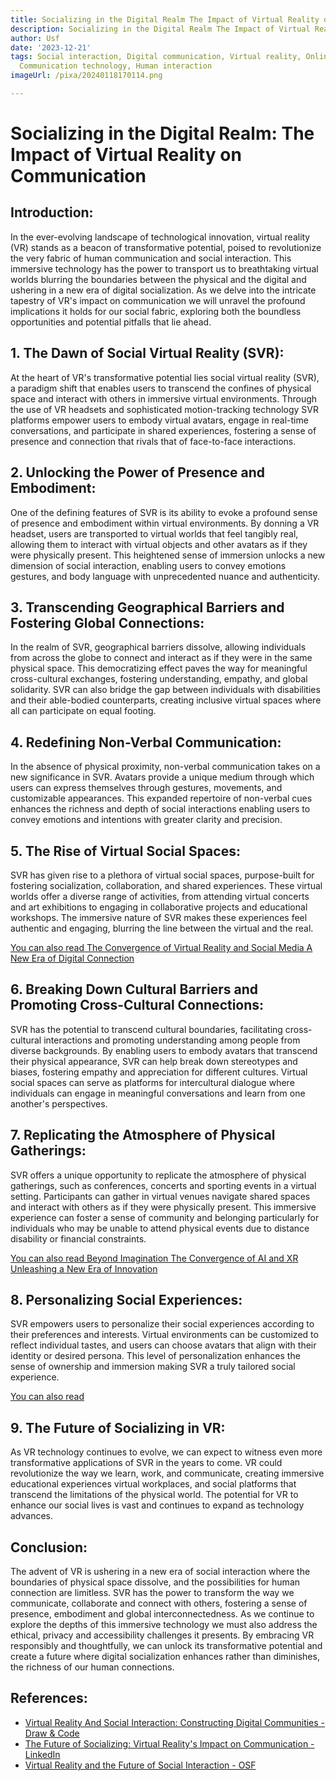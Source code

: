 ```yaml
---
title: Socializing in the Digital Realm The Impact of Virtual Reality on Communication
description: Socializing in the Digital Realm The Impact of Virtual Reality on Communication
author: Usf
date: '2023-12-21'
tags: Social interaction, Digital communication, Virtual reality, Online communities,
  Communication technology, Human interaction
imageUrl: /pixa/20240118170114.png

---
```

# **Socializing in the Digital Realm:** **The Impact of Virtual Reality on Communication**

## **Introduction:**

In the ever-evolving landscape of technological innovation, virtual reality (VR) stands as a beacon of transformative potential, poised to revolutionize the very fabric of human communication  and social interaction. This immersive technology has the power to  transport us to breathtaking virtual worlds  blurring the  boundaries between the physical and the digital and ushering in a new era of digital socialization. As we  delve into the intricate tapestry of VR's impact  on communication we will unravel the profound implications it holds for our social fabric, exploring both the boundless opportunities and potential pitfalls  that lie  ahead.

## **1. The Dawn of Social Virtual Reality (SVR):**

At the heart of VR's transformative potential lies  social virtual reality (SVR), a paradigm shift that enables users to transcend the  confines of physical space and interact with others in  immersive  virtual environments. Through  the use of VR headsets and sophisticated motion-tracking technology SVR platforms empower users to embody virtual avatars, engage in real-time conversations, and participate in shared experiences, fostering a sense of  presence and connection that rivals that of face-to-face  interactions.

## **2. Unlocking the Power of Presence  and  Embodiment:**

One of the defining features of  SVR is its ability to  evoke a profound sense of presence and embodiment within virtual environments. By donning a VR headset,  users are transported to virtual worlds that  feel tangibly real, allowing them to interact with virtual objects and  other  avatars as  if they were physically present. This heightened sense  of  immersion unlocks a new  dimension  of social interaction, enabling users to convey emotions gestures, and body  language with unprecedented nuance and authenticity.

## **3.  Transcending Geographical Barriers and Fostering Global Connections:**

In the realm of SVR, geographical barriers dissolve, allowing  individuals from across the globe to connect and interact as  if  they were in the same physical space. This democratizing effect paves the way for meaningful cross-cultural exchanges, fostering understanding, empathy, and global solidarity. SVR can also bridge the gap between individuals with disabilities and their able-bodied counterparts, creating inclusive virtual spaces where all can participate on equal footing.

## **4. Redefining Non-Verbal Communication:**

In the absence of physical proximity, non-verbal communication takes on a new significance in SVR. Avatars provide a unique medium through which users can express themselves through gestures, movements, and customizable appearances. This expanded repertoire of non-verbal  cues  enhances the richness and  depth of social interactions enabling users  to convey emotions and intentions with greater clarity and precision.

## **5. The  Rise of Virtual Social Spaces:**

SVR has given rise to a plethora of virtual social spaces, purpose-built for fostering socialization, collaboration, and shared experiences. These virtual worlds offer  a diverse range of activities, from attending virtual concerts and art exhibitions to engaging in collaborative projects and educational workshops. The immersive nature of  SVR makes  these experiences feel  authentic and engaging, blurring the line between the virtual and the real.

[You can  also read The Convergence of Virtual Reality and Social Media A New Era of Digital Connection](The%20Convergence%20of%20Virtual%20Reality%20and%20Social%20Media%20A%20New%20Era%20of%20Digital%20Connection)


## **6. Breaking Down  Cultural Barriers and  Promoting Cross-Cultural Connections:**

SVR has  the potential to transcend cultural boundaries,  facilitating cross-cultural interactions and  promoting understanding among people from diverse backgrounds. By enabling users to embody avatars  that transcend their physical appearance, SVR can help break down stereotypes and biases, fostering empathy  and appreciation for different  cultures. Virtual social spaces can serve as platforms for intercultural dialogue where individuals can engage in meaningful conversations  and  learn from one another's perspectives.

## **7. Replicating the Atmosphere of Physical  Gatherings:**

SVR offers a unique opportunity to replicate the atmosphere of physical gatherings,  such as conferences, concerts and sporting events in a virtual setting. Participants can gather  in virtual venues navigate shared spaces and interact  with others as if they were physically present. This  immersive  experience can foster a  sense of community and belonging particularly for individuals who  may be unable to attend physical  events due to distance  disability or financial constraints.

[You can also read  Beyond Imagination  The Convergence of AI  and XR Unleashing a New Era of Innovation](Beyond%20Imagination%20The%20Convergence%20of%20AI%20and%20XR%20Unleashing%20a%20New%20Era%20of%20Innovation)


## **8. Personalizing Social Experiences:**

SVR empowers users  to  personalize their social experiences according to their preferences and interests. Virtual environments can be customized to reflect individual tastes, and users can choose avatars that align  with their identity or desired persona. This level of personalization  enhances the sense  of ownership and immersion making SVR a truly tailored social experience.

[You  can also read ]()


## **9. The Future of Socializing in VR:**

As VR  technology  continues to evolve, we can  expect to witness even more transformative applications of  SVR in the years to come. VR could revolutionize the way we learn, work, and  communicate, creating  immersive educational experiences virtual workplaces, and social platforms that transcend the limitations of the physical world. The potential for VR to enhance our social lives is vast and  continues to expand as  technology advances.

## **Conclusion:**

The  advent of VR is ushering in a new era of social interaction where the boundaries of physical space dissolve, and the possibilities for human connection  are limitless. SVR has the power to transform the way we communicate, collaborate and connect  with others, fostering a sense of presence, embodiment  and global interconnectedness. As  we continue to explore the depths of  this immersive technology we must  also address the ethical, privacy and accessibility challenges it presents.  By embracing VR responsibly and thoughtfully, we can unlock its transformative potential and create a  future where digital socialization enhances rather  than diminishes, the richness of our human connections.

## References:
- [Virtual Reality And Social Interaction: Constructing Digital Communities - Draw & Code](https://drawandcode.com/learning-zone/virtual-reality-and-social-interaction-constructing-digital-communities/)
- [The Future of Socializing: Virtual Reality's Impact on Communication - LinkedIn](https://www.linkedin.com/pulse/future-socializing-virtual-realitys-impact-anuradha-deshmukh-ru9zf?trk=article-ssr-frontend-pulse_more-articles_related-content-card)
- [Virtual Reality and the Future of Social Interaction - OSF](https://osf.io/r8ahs/)
